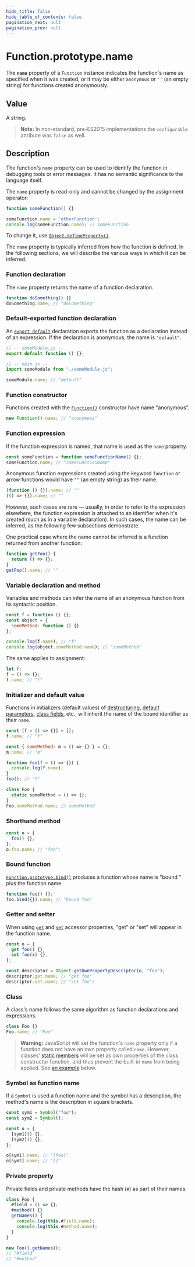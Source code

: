 ```yaml
---
hide_title: false
hide_table_of_contents: false
pagination_next: null
pagination_prev: null
---
```

# Function.prototype.name

The **`name`** property of a `Function` instance indicates the function's name as specified when it was created, or it may be either `anonymous` or `''` (an empty string) for functions created anonymously.

## Value

A string.

> **Note:** In non-standard, pre-ES2015 implementations the `configurable` attribute was `false` as well.

## Description

The function's `name` property can be used to identify the function in debugging tools or error messages. It has no semantic significance to the language itself.

The `name` property is read-only and cannot be changed by the assignment operator:

```js
function someFunction() {}

someFunction.name = 'otherFunction';
console.log(someFunction.name); // someFunction
```

To change it, use [`Object.defineProperty()`](../../../globals/Object/defineProperty.mdx).

The `name` property is typically inferred from how the function is defined. In the following sections, we will describe the various ways in which it can be inferred.

### Function declaration

The `name` property returns the name of a function declaration.

```js
function doSomething() {}
doSomething.name; // "doSomething"
```

### Default-exported function declaration

An [`export default`](https://developer.mozilla.org/docs/Web/JavaScript/Reference/Statements/export) declaration exports the function as a declaration instead of an expression. If the declaration is anonymous, the name is `"default"`.

```js
// -- someModule.js --
export default function () {};

// -- main.js --
import someModule from "./someModule.js";

someModule.name; // "default"
```

### Function constructor

Functions created with the [`Function()`](https://developer.mozilla.org/docs/Web/JavaScript/Reference/Global_Objects/Function/Function) constructor have name "anonymous".

```js
new Function().name; // "anonymous"
```

### Function expression

If the function expression is named, that name is used as the `name` property.

```js
const someFunction = function someFunctionName() {};
someFunction.name; // "someFunctionName"
```

Anonymous function expressions created using the keyword `function` or arrow functions would have `""` (an empty string) as their name.

```js
(function () {}).name; // ""
(() => {}).name; // ""
```

However, such cases are rare — usually, in order to refer to the expression elsewhere, the function expression is attached to an identifier when it's created (such as in a variable declaration). In such cases, the name can be inferred, as the following few subsections demonstrate.

One practical case where the name cannot be inferred is a function returned from another function:

```js
function getFoo() {
  return () => {};
}
getFoo().name; // ""
```

### Variable declaration and method

Variables and methods can infer the name of an anonymous function from its syntactic position.

```js
const f = function () {};
const object = {
  someMethod: function () {}
};

console.log(f.name); // "f"
console.log(object.someMethod.name); // "someMethod"
```

The same applies to assignment:

```js
let f;
f = () => {};
f.name; // "f"
```

### Initializer and default value

Functions in initializers (default values) of [destructuring](https://developer.mozilla.org/docs/Web/JavaScript/Reference/Operators/Destructuring_assignment#default_value), [default parameters](https://developer.mozilla.org/docs/Web/JavaScript/Reference/Functions/Default_parameters), [class fields](https://developer.mozilla.org/docs/Web/JavaScript/Reference/Classes/Public_class_fields), etc., will inherit the name of the bound identifier as their `name`.

```js
const [f = () => {}] = [];
f.name; // "f"

const { someMethod: m = () => {} } = {};
m.name; // "m"

function foo(f = () => {}) {
  console.log(f.name);
}
foo(); // "f"

class Foo {
  static someMethod = () => {};
}
Foo.someMethod.name; // someMethod
```

### Shorthand method

```js
const o = {
  foo() {},
};
o.foo.name; // "foo";
```

### Bound function

[`Function.prototype.bind()`](../../../globals/Function/prototype/bind.mdx) produces a function whose name is "bound " plus the function name.

```js
function foo() {};
foo.bind({}).name; // "bound foo"
```

### Getter and setter

When using [`get`](https://developer.mozilla.org/docs/Web/JavaScript/Reference/Functions/get) and [`set`](https://developer.mozilla.org/docs/Web/JavaScript/Reference/Functions/set) accessor properties, "get" or "set" will appear in the function name.

```js
const o = {
  get foo() {},
  set foo(x) {},
};

const descriptor = Object.getOwnPropertyDescriptor(o, "foo");
descriptor.get.name; // "get foo"
descriptor.set.name; // "set foo";
```

### Class

A class's name follows the same algorithm as function declarations and expressions.

```js
class Foo {}
Foo.name; // "Foo"
```

> **Warning:** JavaScript will set the function's `name` property only if a function does not have an own property called `name`. However, classes' [static members](https://developer.mozilla.org/docs/Web/JavaScript/Reference/Classes/static) will be set as own properties of the class constructor function, and thus prevent the built-in `name` from being applied. See [an example](#telling_the_constructor_name_of_an_object) below.

### Symbol as function name

If a `Symbol` is used a function name and the symbol has a description, the method's name is the description in square brackets.

```js
const sym1 = Symbol("foo");
const sym2 = Symbol();

const o = {
  [sym1]() {},
  [sym2]() {},
};

o[sym1].name; // "[foo]"
o[sym2].name; // "[]"
```

### Private property

Private fields and private methods have the hash (`#`) as part of their names.

```js
class Foo {
  #field = () => {};
  #method() {}
  getNames() {
    console.log(this.#field.name);
    console.log(this.#method.name);
  }
}

new Foo().getNames();
// "#field"
// "#method"
```
